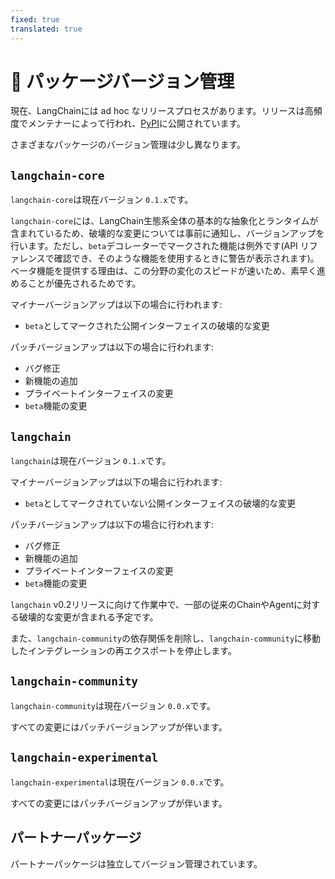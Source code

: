 ```yaml
---
fixed: true
translated: true
---
```


# 📕 パッケージバージョン管理

現在、LangChainには ad hoc なリリースプロセスがあります。リリースは高頻度でメンテナーによって行われ、[PyPI](https://pypi.org/)に公開されています。

さまざまなパッケージのバージョン管理は少し異なります。

## `langchain-core`

`langchain-core`は現在バージョン `0.1.x`です。

`langchain-core`には、LangChain生態系全体の基本的な抽象化とランタイムが含まれているため、破壊的な変更については事前に通知し、バージョンアップを行います。ただし、`beta`デコレーターでマークされた機能は例外です(API リファレンスで確認でき、そのような機能を使用するときに警告が表示されます)。ベータ機能を提供する理由は、この分野の変化のスピードが速いため、素早く進めることが優先されるためです。

マイナーバージョンアップは以下の場合に行われます:

- `beta`としてマークされた公開インターフェイスの破壊的な変更

パッチバージョンアップは以下の場合に行われます:

- バグ修正
- 新機能の追加
- プライベートインターフェイスの変更
- `beta`機能の変更

## `langchain`

`langchain`は現在バージョン `0.1.x`です。

マイナーバージョンアップは以下の場合に行われます:

- `beta`としてマークされていない公開インターフェイスの破壊的な変更

パッチバージョンアップは以下の場合に行われます:

- バグ修正
- 新機能の追加
- プライベートインターフェイスの変更
- `beta`機能の変更

`langchain` v0.2リリースに向けて作業中で、一部の従来のChainやAgentに対する破壊的な変更が含まれる予定です。

また、`langchain-community`の依存関係を削除し、`langchain-community`に移動したインテグレーションの再エクスポートを停止します。

## `langchain-community`

`langchain-community`は現在バージョン `0.0.x`です。

すべての変更にはパッチバージョンアップが伴います。

## `langchain-experimental`

`langchain-experimental`は現在バージョン `0.0.x`です。

すべての変更にはパッチバージョンアップが伴います。

## パートナーパッケージ

パートナーパッケージは独立してバージョン管理されています。
